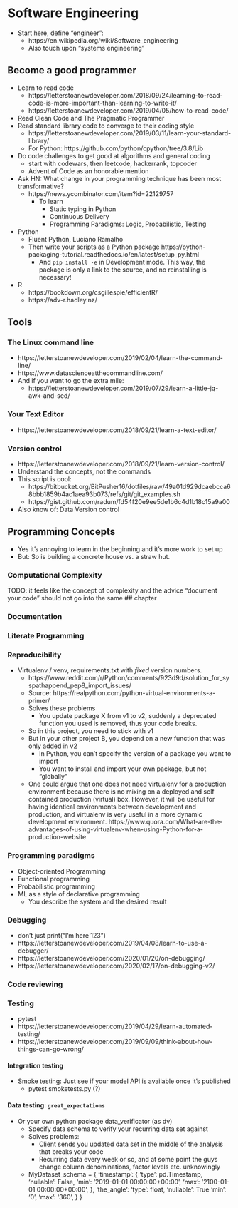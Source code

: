# Software Engineering

- Start here, define "engineer":
  - https://en.wikipedia.org/wiki/Software_engineering
  - Also touch upon "systems engineering"

## Become a good programmer

- Learn to read code
  - https://letterstoanewdeveloper.com/2018/09/24/learning-to-read-code-is-more-important-than-learning-to-write-it/
  - https://letterstoanewdeveloper.com/2019/04/05/how-to-read-code/
- Read Clean Code and The Pragmatic Programmer
- Read standard library code to converge to their coding style
  - https://letterstoanewdeveloper.com/2019/03/11/learn-your-standard-library/
  - For Python: https://github.com/python/cpython/tree/3.8/Lib
- Do code challenges to get good at algorithms and general coding
  - start with codewars, then leetcode, hackerrank, topcoder
  - Advent of Code as an honorable mention
- Ask HN: What change in your programming technique has been most transformative?
     - https://news.ycombinator.com/item?id=22129757
	   - To learn
	     - Static typing in Python
	     - Continuous Delivery
	     - Programming Paradigms: Logic, Probabilistic, Testing
	     
- Python
  - Fluent Python, Luciano Ramalho
  - Then write your scripts as a Python package
     https://python-packaging-tutorial.readthedocs.io/en/latest/setup_py.html
     - And `pip install -e ` in Development mode. This way, the package is only a link to the source, and no reinstalling is necessary!
- R
  - https://bookdown.org/csgillespie/efficientR/
  - https://adv-r.hadley.nz/  
 
## Tools

### The Linux command line

- https://letterstoanewdeveloper.com/2019/02/04/learn-the-command-line/
- https://www.datascienceatthecommandline.com/
- And if you want to go the extra mile:
  - https://letterstoanewdeveloper.com/2019/07/29/learn-a-little-jq-awk-and-sed/

### Your Text Editor

- https://letterstoanewdeveloper.com/2018/09/21/learn-a-text-editor/

### Version control

- https://letterstoanewdeveloper.com/2018/09/21/learn-version-control/
- Understand the concepts, not the commands
- This script is cool:
    - https://bitbucket.org/BitPusher16/dotfiles/raw/49a01d929dcaebcca68bbb1859b4ac1aea93b073/refs/git/git_examples.sh
    - https://gist.github.com/radum/fd54f20e9ee5de1b6c4d1b18c15a9a00
- Also know of: Data Version control

## Programming Concepts

- Yes it's annoying to learn in the beginning and it's more work to set up
- But: So is building a concrete house vs. a straw hut.

### Computational Complexity

TODO: it feels like the concept of complexity and the advice "document your code" should not go into the same ## chapter

### Documentation
 
### Literate Programming

### Reproducibility

- Virtualenv / venv, requirements.txt with *fixed* version numbers.
     - https://www.reddit.com/r/Python/comments/923d9d/solution_for_syspathappend_pep8_import_issues/
     - Source:
       https://realpython.com/python-virtual-environments-a-primer/
     - Solves these problems
       - You update package X from v1 to v2, suddenly a deprecated function you
         used is removed, thus your code breaks.
	 - So in this project, you need to stick with v1
	 - But in your other project B, you depend on a new function that was
           only added in v2
	   - In Python, you can't specify the version of a package you want to
             import
       - You want to install and import your own package, but not "globally"
     - One could argue that one does not need virtualenv for a production environment because there is no mixing on a deployed and self contained production (virtual) box. However, it will be useful for having identical environments between development and production, and virtualenv is very useful in a more dynamic development environment.
       https://www.quora.com/What-are-the-advantages-of-using-virtualenv-when-using-Python-for-a-production-website

### Programming paradigms

- Object-oriented Programming
- Functional programming
- Probabilistic programming
- ML as a style of declarative programming
  - You describe the system and the desired result

### Debugging

- don't just print("I'm here 123")
- https://letterstoanewdeveloper.com/2019/04/08/learn-to-use-a-debugger/
- https://letterstoanewdeveloper.com/2020/01/20/on-debugging/
- https://letterstoanewdeveloper.com/2020/02/17/on-debugging-v2/

### Code reviewing

### Testing

- pytest
- https://letterstoanewdeveloper.com/2019/04/29/learn-automated-testing/
- https://letterstoanewdeveloper.com/2019/09/09/think-about-how-things-can-go-wrong/

#### Integration testing

- Smoke testing: Just see if your model API is available once it's published
  - pytest smoketests.py (?)
  
#### Data testing: `great_expectations`

- Or your own python package data_verificator (as dv)
     - Specify data schema to verify your recurring data set against
     - Solves problems:
       - Client sends you updated data set in the middle of the analysis
	 that breaks your code
       - Recurring data every week or so, and at some point the guys
	 change column denominations, factor levels etc. unknowingly
     - MyDataset_schema = {
           'timestamp': {
               'type': pd.Timestamp,
	       'nullable': False,
	       'min': '2019-01-01 00:00:00+00:00',
	       'max': '2100-01-01 00:00:00+00:00',
	   },
	   'the_angle':
               'type': float,
	       'nullable': True
	       'min': '0',
	       'max': '360',
            }
       }
